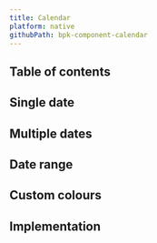 ```yaml
---
title: Calendar
platform: native
githubPath: bpk-component-calendar
---
```





## Table of contents

## Single date

<NativeComponentScreenshots
  iOS={iosCalendarSingle}
  iOSAltText="iOS calendar component"
  android={androidCalendarSingle}
  androidAltText="Android calendar component" />

## Multiple dates

<NativeComponentScreenshots
  iOS={iosCalendarMultiple}
  iOSAltText="iOS calendar component with multiple dates"
  android={androidEmpty}
  androidAltText="Android calendar component with multiple dates currently unavailable" />

## Date range

<NativeComponentScreenshots
  iOS={iosCalendarRange}
  iOSAltText="iOS calendar component with date range"
  android={androidCalendarRange}
  androidAltText="Android calendar component with date range" />

## Custom colours

<NativeComponentScreenshots
  iOS={iosCalendarColored}
  iOSAltText="iOS calendar component with custom colours"
  android={androidCalendarColored}
  androidAltText="Android calendar component with custom colours" />

## Implementation

<Readme />
